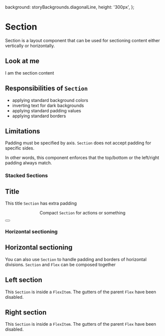 


  background: storyBackgrounds.diagonalLine,
  height: '300px',
};

<Meta title="Components/Section" decorators={[withKnobs]} component={Section} />

# Section

<ImportPath component={Section} />

Section is a layout component that can be used for sectioning content either vertically or
horizontally.

<Story name="Knobs">
  <div className="alignChild--center--center" style={parentStyle}>
    <Section
      xPadding={select(
        'Horizontal padding',
        arrayToOptions(VALID_PADDING),
        'default'
      )}
      yPadding={select('Vertical padding', arrayToOptions(VALID_PADDING), 'default')}
      bgColor={select('Background color', arrayToOptions(ALL_BACKGROUNDS), 'white')}
      border={options(
        'Border',
        arrayToOptions(['top', 'right', 'bottom', 'left', 'x', 'y', 'all']),
        undefined,
        { display: 'inline-radio' }
      )}
    >
      <h1 className="type--head3 margin--bottom">Look at me</h1>
      <p>I am the section content</p>
    </Section>
  </div>
</Story>


## Responsibilities of <code>Section</code>

* applying standard background colors
* inverting text for dark backgrounds
* applying standard padding values
* applying standard borders

## Limitations

Padding must be specified by axis. `Section` does not accept padding for specific sides. 

In other words, this component enforces that the top/bottom or the left/right padding
always match.

<Props of={Section} />

### Stacked Sections

<Preview>
  <Story name="Stacked Sections">
    <div style={parentStyle}>
      <Section xPadding="double" yPadding="double">
        <h1 className="type--head1">Title</h1>
        <p className="type--big">
          This title <code>Section</code> has extra padding
        </p>
      </Section>
      <Section yPadding="half" xPadding="double" border="y">
        <Flex align="center" justify="end">
          <FlexItem>
            <div className="align--right">
              <p className="color--secondary">
                Compact <code>Section</code> for actions or something
              </p>
            </div>
          </FlexItem>
          <FlexItem shrink>
            <Button label="Some action" />
          </FlexItem>
        </Flex>
      </Section>
    </div>
  </Story>
</Preview>

### Horizontal sectioning

<Preview>
  <Story name="Horizontal Sectioning">
    <div style={parentStyle}>
      <Section yPadding="double" border="bottom">
        <h1 className="type--head1">Horizontal sectioning</h1>
        <p className="type--big">
          You can also use <code>Section</code> to handle padding and borders of
          horizontal divisions. <code>Section</code> and
          <code>Flex</code> can be composed together
        </p>
      </Section>
      <Flex noGutters>
        <FlexItem>
          <Section border="right">
            <h2 className="type--head4 padding--bottom--half">Left section</h2>
            <p>
              This <code>Section</code> is inside a <code>FlexItem</code>. The gutters of
              the parent <code>Flex</code> have been disabled.
            </p>
          </Section>
        </FlexItem>
        <FlexItem>
          <Section>
            <h2 className="type--head4 padding--bottom--half">Right section</h2>
            <p>
              This <code>Section</code> is inside a <code>FlexItem</code>. The gutters of
              the parent <code>Flex</code> have been disabled.
            </p>
          </Section>
        </FlexItem>
      </Flex>
    </div>
  </Story>
</Preview>
